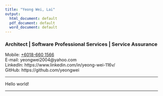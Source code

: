 ```yaml
---
title: "Yeong Wei, Lai"
output:
  html_document: default
  pdf_document: default
  word_document: default
---
```


### Architect | Software Professional Services | Service Assurance

Mobile: [+6018-660 1566](https://wa.me/186601566) \
E-mail: yeongwei2004@yahoo.com \
LinkedIn: https://www.linkedin.com/in/yeong-wei-116v/ \
GitHub: https://github.com/yeongwei

---

Hello world!

---